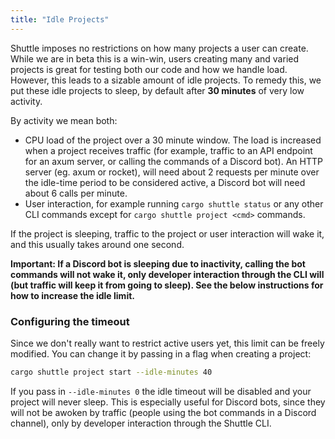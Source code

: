 ```yaml
---
title: "Idle Projects"
---
```


Shuttle imposes no restrictions on how many projects a user can 
create. While we are in beta this is a win-win, users creating many and
varied projects is great for testing both our code and how we handle 
load. However, this leads to a sizable amount of idle projects. To 
remedy this, we put these idle projects to sleep, by default after **30 minutes** 
of very low activity.

By activity we mean both:

- CPU load of the project over a 30 minute window. The load is
increased when a project receives traffic (for example, traffic to an
API endpoint for an axum server, or calling the commands of a Discord bot).
An HTTP server (eg. axum or rocket), will need about 2 requests per minute over the idle-time period to be considered
active, a Discord bot will need about 6 calls per minute.
- User interaction, for example running `cargo shuttle status` or any other CLI commands except for `cargo shuttle project <cmd>` commands.

If the project is sleeping, traffic to the project or user 
interaction will wake it, and this usually takes around one
second. 

**Important: If a Discord bot is sleeping due to 
inactivity, calling the bot commands will not wake it, only developer 
interaction through the CLI will (but traffic will keep it from going to
 sleep). See the below instructions for how to increase the idle limit.**

### Configuring the timeout

Since we don't really want to restrict active users yet, this limit 
can be freely modified. You can change it by passing in a flag when 
creating a project:

```bash
cargo shuttle project start --idle-minutes 40
```

If you pass in `--idle-minutes 0`
the idle timeout will be disabled and your project will never sleep. 
This is especially useful for Discord bots, since they will not be 
awoken by traffic (people using the bot commands in a Discord channel), 
only by developer interaction through the Shuttle CLI.
